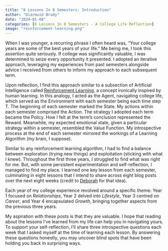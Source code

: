 ```yaml
---
title: "8 Lessons In 8 Semesters: Introduction"
author: "Diarmuid Brady"
date: "2024-01-08"
categories: [8 Lessons In 8 Semesters - A College Life Reflection]
image: "reinforcement-learning.png"
---
```


When I was younger, a recurring phrase I often heard was, "Your college years are some of the best years of your life." Me being me, I took this assertion quite seriously. If college was significantly valuable, I was determined to seize every opportunity it presented. I adopted an iterative approach, leveraging my experiences from past semesters alongside advice I received from others to inform my approach to each subsequent term. 

Upon reflection, I find this approach similar to a subsection of Artificial Intelligence called [Reinforcement Learning](https://www.geeksforgeeks.org/what-is-reinforcement-learning/), a concept ironically inspired by human learning. In this analogy, I acted as the Agent, navigating college life, which served as the Environment with each semester being each time step T. The beginning of each semester marked the State. My actions within each semester comprised the Action. The strategy I adopted each term became the Policy. How I felt at the term's conclusion represented the Reward. Meanwhile, my expected emotional state, given a particular strategy within a semester, resembled the Value Function. My introspective process at the end of each semester mirrored the workings of a Learning Algorithm (my brain, I suppose). 

Similar to any reinforcement learning algorithm, I had to find a balance between exploration (trying new things) and exploitation (sticking with what I knew). Throughout the first three years, I struggled to find what was right for me. But, with some persistent experimentation and self-reflection, I managed to find my place. I learned one key lesson from each semester, culminating in eight lessons that I intend to share across eight blog posts over the next eight weeks (credit to [Deborah](https://djon.info/) for that idea). 

Each year of my college experience revolved around a specific theme: Year 1 focused on *Relationships*, Year 2 delved into *Lifestyle*, Year 3 centred on *Career*, and Year 4 encapsulated *Growth*, bringing together aspects from the previous three years. 

My aspiration with these posts is that they are valuable. I hope that reading about the lessons I've learned from my life can help you in navigating yours. To support your self-reflection, I’ll share three introspective questions each week that I asked myself at the time of learning each lesson. By answering these questions honestly, you may uncover blind spots that have been holding you back in surprising ways.
